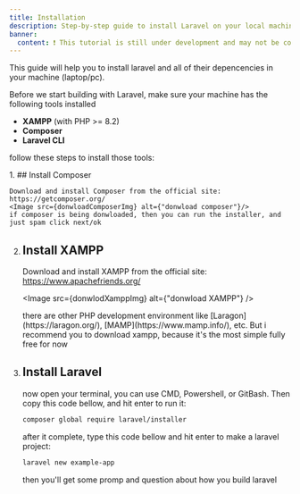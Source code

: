```yaml
---
title: Installation
description: Step-by-step guide to install Laravel on your local machine.
banner:
  content: ❗ This tutorial is still under development and may not be complete yet. Stay tuned for updates! ❗
---
```



This guide will help you to install laravel and all of their depencencies in your machine (laptop/pc).

Before we start building with Laravel, make sure your machine has the following tools installed

- **XAMPP** (with PHP >= 8.2)
- **Composer**
- **Laravel CLI**

follow these steps to install those tools:

<Steps>
1. ## Install Composer

    Download and install Composer from the official site: https://getcomposer.org/
    <Image src={donwloadComposerImg} alt={"donwload composer"}/>
    if composer is being donwloaded, then you can run the installer, and just spam click next/ok

2.  ## Install XAMPP

    Download and install XAMPP from the official site: https://www.apachefriends.org/

    <Image src={donwlodXamppImg} alt={"donwload XAMPP"} />

    <Aside title="info" type="note">
      there are other PHP development environment like
      [Laragon](https://laragon.org/), [MAMP](https://www.mamp.info/), etc. But
      i recommend you to download xampp, because it's the most simple fully free
      for now
    </Aside>

3.  ## Install Laravel

    now open your terminal, you can use CMD, Powershell, or GitBash. Then copy this code bellow, and hit enter to run it:

    ```bash
    composer global require laravel/installer
    ```

    after it complete, type this code bellow and hit enter to make a laravel project:

    ```bash
    laravel new example-app
    ```

    then you'll get some promp and question about how you build laravel

</Steps>

